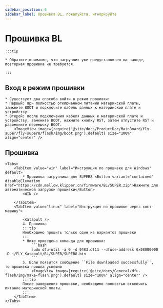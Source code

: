 ```yaml
---
sidebar_position: 6
sidebar_label: Прошивка BL, пожалуйста, игнорируйте
---
```





# Прошивка BL

    :::tip

    * Обратите внимание, что загрузчик уже предустановлен на заводе, повторная прошивка не требуется.

    :::

## Вход в режим прошивки

    * Существует два способа войти в режим прошивки:
    * Первый: при полностью отключенном питании материнской платы, замкните BOOT и подключите кабель данных к материнской плате и устройству.
    * Второй: после подключения кабеля данных к материнской плате и устройству, замкните BOOT, нажмите кнопку RST, затем отпустите RST и разомкните перемычку BOOT.
        <ImageView image={require('@site/docs/ProductDoc/MainBoard/fly-super/fly-super8/flash/img/boot.png').default} size="100%" align="center" />

## Прошивка

    <Tabs>
        <TabItem value="win" label="Инструкция по прошивке для Windows" default>
            * Прошивка загрузчика для SUPER8 <Button variant="contained" disableElevation href="https://cdn.mellow.klipper.cn/firmware/BL/SUPER.zip">Нажмите для автоматической загрузки прошивки</Button>
            <WIN />
            
        </TabItem>
        <TabItem value="linux" label="Инструкция по прошивке через хост-машину">
            
            <Katapult />
            4. Прошивка
            :::tip
            Необходимо прошить только один из вариантов прошивки
            :::
            * Ниже приведена команда для прошивки:
                ```bash
                sudo dfu-util -a 0 -d 0483:df11 --dfuse-address 0x08000000 -D ~/FLY_Katapult/BL/SUPER/SUPER8.bin
                ```
            5. Если появится сообщение ``File downloaded successfully``, то прошивка прошла успешно
                <ImageView image={require('@site/docs/General/dfu-flash/img/make-flash.png').default} size="100%" align="center" />
            :::tip
            После завершения прошивки, необходимо полностью отключить питание материнской платы.
            :::
        </TabItem>
    </Tabs>